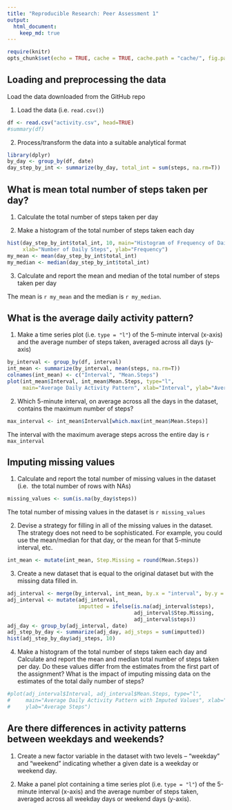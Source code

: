 ```yaml
---
title: "Reproducible Research: Peer Assessment 1"
output: 
  html_document:
    keep_md: true
---
```


```r
require(knitr)
opts_chunk$set(echo = TRUE, cache = TRUE, cache.path = "cache/", fig.path="figure/")
```

## Loading and preprocessing the data

Load the data downloaded from the GitHub repo

1. Load the data (i.e. `read.csv()`)
```r
df <- read.csv("activity.csv", head=TRUE)
#summary(df)
```

2. Process/transform the data into a suitable analytical format 
```r
library(dplyr)
by_day <- group_by(df, date)
day_step_by_int <- summarize(by_day, total_int = sum(steps, na.rm=T))
```

## What is mean total number of steps taken per day?

1. Calculate the total number of steps taken per day 

2. Make a histogram of the total number of steps taken each day


```r
hist(day_step_by_int$total_int, 10, main="Histogram of Frequency of Daily Steps", 
     xlab="Number of Daily Steps", ylab="Frequency")
my_mean <- mean(day_step_by_int$total_int)
my_median <- median(day_step_by_int$total_int)
```

3. Calculate and report the mean and median of the total number of steps taken 
per day

The mean is `r my_mean` and the median is `r my_median`.

## What is the average daily activity pattern?

1. Make a time series plot (i.e. `type = "l"`) of the 5-minute interval (x-axis) 
and the average number of steps taken, averaged across all days (y-axis)

```r
by_interval <- group_by(df, interval)
int_mean <- summarize(by_interval, mean(steps, na.rm=T))
colnames(int_mean) <- c("Interval", "Mean.Steps")
plot(int_mean$Interval, int_mean$Mean.Steps, type="l", 
     main="Average Daily Activity Pattern", xlab="Interval", ylab="Average Steps")
```

2. Which 5-minute interval, on average across all the days in the dataset, 
contains the maximum number of steps?

```r
max_interval <- int_mean$Interval[which.max(int_mean$Mean.Steps)]
```

The interval with the maximum average steps across the entire day is `r max_interval`

## Imputing missing values

1. Calculate and report the total number of missing values in the dataset (i.e. 
the total number of rows with NAs)

```r
missing_values <- sum(is.na(by_day$steps))
```

The total number of missing values in the dataset is `r missing_values`

2. Devise a strategy for filling in all of the missing values in the dataset. The strategy does not need to be sophisticated. For example, you could use the mean/median for that day, or the mean for that 5-minute interval, etc.

```r
int_mean <- mutate(int_mean, Step.Missing = round(Mean.Steps))

```
3. Create a new dataset that is equal to the original dataset but with the missing data filled in.

```r
adj_interval <- merge(by_interval, int_mean, by.x = "interval", by.y = "Interval")
adj_interval <- mutate(adj_interval, 
                       imputted = ifelse(is.na(adj_interval$steps), 
                                         adj_interval$Step.Missing, 
                                         adj_interval$steps))
adj_day <- group_by(adj_interval, date)
adj_step_by_day <- summarize(adj_day, adj_steps = sum(imputted))
hist(adj_step_by_day$adj_steps, 10)

```
4. Make a histogram of the total number of steps taken each day and Calculate and report the mean and median total number of steps taken per day. Do these values differ from the estimates from the first part of the assignment? What is the impact of imputing missing data on the estimates of the total daily number of steps?

```r
#plot(adj_interval$Interval, adj_interval$Mean.Steps, type="l", 
#     main="Average Daily Activity Pattern with Imputed Values", xlab="Interval", 
#     ylab="Average Steps")

```

## Are there differences in activity patterns between weekdays and weekends?

1. Create a new factor variable in the dataset with two levels – “weekday” and “weekend” indicating whether a given date is a weekday or weekend day.

2. Make a panel plot containing a time series plot (i.e. `type = "l"`) of the 5-minute interval (x-axis) and the average number of steps taken, averaged across all weekday days or weekend days (y-axis). 


